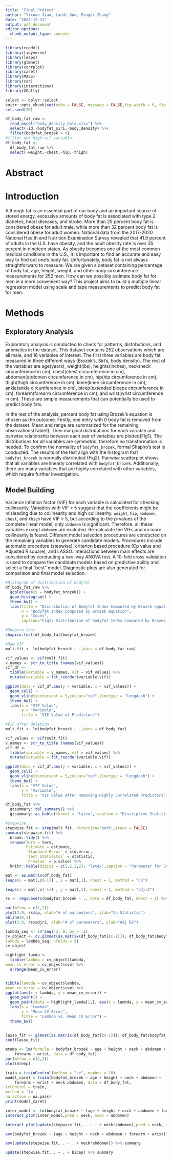 ```yaml
---
title: "Final Project"
author: "Yixuan Jiao, Landi Guo, Fengdi Zhang"
date: "2022-12-13"
output: pdf_document
editor_options: 
  chunk_output_type: console
---
```


```r
library(readxl)
library(tidyverse)
library(leaps)
library(glmnet)
library(corrplot)
library(caret)
library(MASS)
library(car)
library(interactions)
library(GGally)

select <- dplyr::select
knitr::opts_chunk$set(echo = FALSE, message = FALSE,fig.width = 6, fig.height = 4)
set.seed(30)
```

```r
df_body_fat_raw <- 
  read_excel("body_density_data.xlsx") %>%
  select(-id,-bodyfat_siri,-body_density) %>%
  filter(bodyfat_brozek > 0)
#filter out high vif variable.
df_body_fat <-
  df_body_fat_raw %>%
  select(-weight,-chest,-hip,-thigh)
```
# Abstract


# Introduction

Although fat is an essential part of our body and an important source of stored energy, excessive amounts of body fat is associated with type 2 diabetes, heart diseases, and stroke. More than 25 percent body fat is considered obese for adult male, while more than 32 percent body fat is considered obese for adult women. National data from the 2017-2020 National Health and Nutrition Examination Survey revealed that 41.9 percent of adults in the U.S. have obesity, and the adult obesity rate is over 35 percent in nineteen states. As obesity becomes one of the most common medical conditions in the U.S., it is important to find an accurate and easy way to find out one’s body fat. Unfortunately, body fat is not always straightforward to measure. We are given a dataset containing percentage of body fat, age, height, weight, and other body circumference measurements for 252 men. How can we possibly estimate body fat for men in a more convenient way? This project aims to build a multiple linear regression model using scale and tape measurements to predict body fat for men.

# Methods
## Exploratory Analysis
Exploratory analysis is conducted to check for patterns, distributions, and anomalies in the dataset. This dataset contains 252 observations which are all male, and 16 variables of interest. The first three variables are body fat measured in three different ways (Brozek’s, Siri’s, body density). The rest of the variables are age(years), weight(lbs), heights(inches), neck(neck circumference in cm), chest(chest circumference in cm), abdomen(abdomen circumference in cm), hip(hip circumference in cm), thigh(thigh circumference in cm), knee(knee circumference in cm), ankle(ankle circumference in cm), bicep(extended biceps circumference in cm), forearm(forearm circumference in cm), and wrist(wrist circumference in cm). These are simple measurements that can potentially be used to predict body fats.

In the rest of the analysis, percent body fat using Brozek’s equation is chosen as the outcome. Firstly, one entry with 0 body fat is removed from the dataset. Mean and range are summarized for the remaining observations(Table1). Then marginal distributions for each variable and pairwise relationship between each pair of variables are plotted(Fig1). The distributions for all variables are symmetric, therefore no transformation is needed. To confirm the normality of `bodyfat_brozek`, formal Shapiro’s test is conducted. The results of the test align with the histogram that `bodyfat_brozek` is normally distributed (Fig2). Pairwise scatterplot shows that all variables are linearly correlated with `bodyfat_brozek`. Additionally, there are many variables that are highly correlated with other variables, which require further investigation.

## Model Building

Variance inflation factor (VIF) for each variable is calculated for checking collinearity. Variables with VIF > 5 suggest that the coefficients might be misleading due to collinearity and high collinearity. `weight`, `hip`, `abdomen`, `chest`, and `thigh` have VIF > 5, but according to the p-values of the complete linear model, only `abdomen` is significant. Therefore, all these variables except `abdomen` are excluded. Re-calculate the VIFs and no more collinearity is found. Different model selection procedures are conducted on the remaining variables to generate candidate models. Procedures include automatic procedure (stepwise), criterion based procedure (Cp value and Adjusted R square), and LASSO. Interactions between main effects are considered by conducting a two-way ANOVA test. A 10-fold cross validation is used to compare the candidate models based on predictive ability and select a final “best” model. Diagnostic plots are also generated for comparison and final model selection.

```r
#Histogram of distribution of bodyfat
df_body_fat_raw %>%
  ggplot(aes(x = bodyfat_brozek)) +
  geom_histogram() +
  theme_bw() +
  labs(title = "Distribution of Bodyfat Index Computed by Brozek equation",
       x = "Bodyfat Index Computed by Brozek equation",
       y = "Count",
       caption="Fig1: Distribution of Bodyfat Index Computed by Brozek equation")
```

```r
#Shapiro test
shapiro.test(df_body_fat$bodyfat_brozek)
```

```r
#Raw VIF
mult.fit <- lm(bodyfat_brozek ~ .,data = df_body_fat_raw)

vif_values <- vif(mult.fit)
v_names <- str_to_title (names(vif_values))
vif_df <- 
  tibble(variable = v_names, vif = vif_values) %>%
  mutate(variable = fct_reorder(variable,vif))

ggplot(data = vif_df,aes(y = variable, x = vif_values)) +
  geom_col() +
  geom_vline(xintercept = 5,colour="red",linetype = "longdash") +
  theme_bw() +
  labs(x = "VIF Value",
       y = "Variable",
       title = "VIF Value of Predictors")
```

```r
#VIF after deletion
mult.fit <- lm(bodyfat_brozek ~ .,data = df_body_fat)

vif_values <- vif(mult.fit)
v_names <- str_to_title (names(vif_values))
vif_df <- 
  tibble(variable = v_names, vif = vif_values) %>%
  mutate(variable = fct_reorder(variable,vif))

ggplot(data = vif_df,aes(y = variable, x = vif_values)) +
  geom_col() +
  geom_vline(xintercept = 5,colour="red",linetype = "longdash") +
  theme_bw() +
  labs(x = "VIF Value",
       y = "Variable",
       title = "VIF Value After Removing Highly Correlated Predictors")

```

```r
df_body_fat %>%
  gtsummary::tbl_summary() %>%
  gtsummary::as_kable(format = "latex", caption = "Discriptive Statistics")
```


```r
#Stepwise 
stepwise.fit <- step(mult.fit, direction='both',trace = FALSE)
summary(stepwise.fit) %>% 
  broom::tidy() %>% 
  rename(Term = term,
         Estimate = estimate,
         `Standard Error` = std.error,
         `Test Statisitcs` = statistic,
         `P-value` = p.value) %>%
  knitr::kable(digits = c(5,2,2,2), "latex",caption = "Parameter for Stepwise Model")
```

```r
mat <- as.matrix(df_body_fat)
leaps(x = mat[,c(-1)] , y = mat[,1], nbest = 1, method = "Cp")
```

```r
leaps(x = mat[,c(-1)] , y = mat[,1], nbest = 1, method = "adjr2")
```

```r
rs <- regsubsets(bodyfat_brozek ~ ., data = df_body_fat, nbest = 1) %>% summary()
```

```r
par(mfrow = c(1,2))
plot(2:9, rs$cp, xlab="# of parameters", ylab="Cp Statistic")
abline(0,1)
plot(2:9, rs$adjr2, xlab="# of parameters", ylab="Adj R2")
```

```r
lambda_seq <- 10^seq(-3, 0, by = .1)
cv_object <- cv.glmnet(as.matrix(df_body_fat[c(-1)]), df_body_fat$bodyfat_brozek,
lambda = lambda_seq, nfolds = 5)
cv_object
```

```r
highlight_lamda <- 
  tibble(lambda = cv_object$lambda,
mean_cv_error = cv_object$cvm) %>%
  arrange(mean_cv_error)


tibble(lambda = cv_object$lambda,
mean_cv_error = cv_object$cvm) %>%
ggplot(aes(x = lambda, y = mean_cv_error)) +
  geom_point() + 
  geom_point(data = highlight_lamda[1,], aes(x = lambda, y = mean_cv_error, color = 'red')) +
  labs(x = "Lambda",
       y = "Mean CV Error",
       title = "Lambda vs. Mean CV Error") +
  theme_bw()
  
```

```r
lasso_fit <- glmnet(as.matrix(df_body_fat[c(-1)]), df_body_fat$bodyfat_brozek, lambda = cv_object$lambda.min)
coef(lasso_fit)
```

```r
mtemp <- lm(formula = bodyfat_brozek ~ age + height + neck + abdomen + 
    forearm + wrist, data = df_body_fat)
par(mfrow = c(2,2))
plot(mtemp)
```

```r
train = trainControl(method = "cv", number = 10)
model_caret = train(bodyfat_brozek ~ age + height + neck + abdomen + 
    forearm + wrist + neck:abdomen, data = df_body_fat,
trControl = train,
method = 'lm',
na.action = na.pass)
print(model_caret)
```

```r
inter_model <- lm(bodyfat_brozek ~ (age + height + neck + abdomen + forearm + wrist)^2, data = df_body_fat)
interact_plot(inter_model,pred = neck, modx = abdomen)
```

```r
interact_plot(update(stepwise.fit, . ~ . + neck*abdomen),pred = neck, modx = abdomen)
```


```r
aov(bodyfat_brozek ~ (age + height + neck + abdomen + forearm + wrist)^2,data = df_body_fat) %>% summary

aov(update(stepwise.fit, . ~ . + neck*abdomen)) %>% summary
```

```r
update(stepwise.fit, . ~ . + bicep) %>% summary
```

